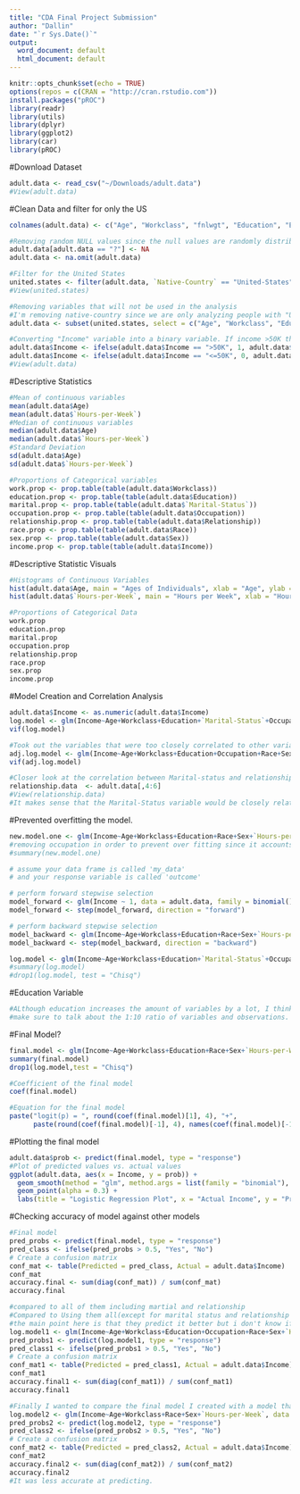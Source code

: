 ```yaml
---
title: "CDA Final Project Submission"
author: "Dallin"
date: "`r Sys.Date()`"
output:
  word_document: default
  html_document: default
---
```


```r
knitr::opts_chunk$set(echo = TRUE)
options(repos = c(CRAN = "http://cran.rstudio.com"))
install.packages("pROC")
library(readr)
library(utils)
library(dplyr)
library(ggplot2)
library(car)
library(pROC)
```
#Download Dataset
```r
adult.data <- read_csv("~/Downloads/adult.data")
#View(adult.data) 
```
#Clean Data and filter for only the US
```r
colnames(adult.data) <- c("Age", "Workclass", "fnlwgt", "Education", "Education-Num", "Marital-Status", "Occupation", "Relationship", "Race", "Sex", "Capital-Gain", "Capital-Loss", "Hours-per-Week", "Native-Country", "Income")

#Removing random NULL values since the null values are randomly distributed throughout the dataset. 
adult.data[adult.data == "?"] <- NA
adult.data <- na.omit(adult.data)

#Filter for the United States
united.states <- filter(adult.data, `Native-Country` == "United-States")
#View(united.states)

#Removing variables that will not be used in the analysis
#I'm removing native-country since we are only analyzing people with "US" as their native country
adult.data <- subset(united.states, select = c("Age", "Workclass", "Education", "Marital-Status", "Occupation", "Relationship", "Race", "Sex", "Hours-per-Week", "Income"))

#Converting "Income" variable into a binary variable. If income >50K than = 1, if income <=50K than = 0. 
adult.data$Income <- ifelse(adult.data$Income == ">50K", 1, adult.data$Income)
adult.data$Income <- ifelse(adult.data$Income == "<=50K", 0, adult.data$Income)
#View(adult.data)
```
#Descriptive Statistics
```r
#Mean of continuous variables
mean(adult.data$Age)
mean(adult.data$`Hours-per-Week`)
#Median of continuous variables
median(adult.data$Age)
median(adult.data$`Hours-per-Week`)
#Standard Deviation
sd(adult.data$Age)
sd(adult.data$`Hours-per-Week`)

#Proportions of Categorical variables
work.prop <- prop.table(table(adult.data$Workclass))
education.prop <- prop.table(table(adult.data$Education))
marital.prop <- prop.table(table(adult.data$`Marital-Status`))
occupation.prop <- prop.table(table(adult.data$Occupation))
relationship.prop <- prop.table(table(adult.data$Relationship))
race.prop <- prop.table(table(adult.data$Race))
sex.prop <- prop.table(table(adult.data$Sex))
income.prop <- prop.table(table(adult.data$Income))
```
#Descriptive Statistic Visuals

```r
#Histograms of Continuous Variables
hist(adult.data$Age, main = "Ages of Individuals", xlab = "Age", ylab = "Number of Individuals", col = "lightblue", xlim = c(min(adult.data$Age), max(adult.data$Age)))
hist(adult.data$`Hours-per-Week`, main = "Hours per Week", xlab = "Hours per Week", ylab = "Number of Individuals", col = "lightblue", xlim = c(min(adult.data$`Hours-per-Week`), max(adult.data$`Hours-per-Week`)))

#Proportions of Categorical Data
work.prop
education.prop
marital.prop
occupation.prop
relationship.prop
race.prop
sex.prop
income.prop
```
#Model Creation and Correlation Analysis
```r
adult.data$Income <- as.numeric(adult.data$Income)
log.model <- glm(Income~Age+Workclass+Education+`Marital-Status`+Occupation+Relationship+Race+Sex+`Hours-per-Week`, data = adult.data, family = "binomial")
vif(log.model)

#Took out the variables that were too closely correlated to other variables in the dataset. 
adj.log.model <- glm(Income~Age+Workclass+Education+Occupation+Race+Sex+`Hours-per-Week`, data = adult.data, family = "binomial")
vif(adj.log.model)

#Closer look at the correlation between Marital-status and relationship
relationship.data  <- adult.data[,4:6]
#View(relationship.data)
#It makes sense that the Marital-Status variable would be closely related/correlated to the Relationship variable.
```
#Prevented overfitting the model. 
```r
new.model.one <- glm(Income~Age+Workclass+Education+Race+Sex+`Hours-per-Week`, data = adult.data, family = "binomial")
#removing occupation in order to prevent over fitting since it accounts for so many variables. and it has a VIF over 2.5!
#summary(new.model.one)
```

```r
# assume your data frame is called 'my_data'
# and your response variable is called 'outcome'

# perform forward stepwise selection
model_forward <- glm(Income ~ 1, data = adult.data, family = binomial())
model_forward <- step(model_forward, direction = "forward")

# perform backward stepwise selection
model_backward <- glm(Income~Age+Workclass+Education+Race+Sex+`Hours-per-Week`, data = adult.data, family = binomial())
model_backward <- step(model_backward, direction = "backward")

log.model <- glm(Income~Age+Workclass+Education+`Marital-Status`+Occupation+Relationship+Race+Sex+`Hours-per-Week`, data = adult.data, family = "binomial")
#summary(log.model)
#drop1(log.model, test = "Chisq")
```
#Education Variable
```r
#ALthough education increases the amount of variables by a lot, I think I'm safe against overfitting since I have over 24K observations
#make sure to talk about the 1:10 ratio of variables and observations.
```
#Final Model?
```r
final.model <- glm(Income~Age+Workclass+Education+Race+Sex+`Hours-per-Week`, data = adult.data, family = "binomial")
summary(final.model)
drop1(log.model,test = "Chisq")

#Coefficient of the final model
coef(final.model)

#Equation for the final model
paste("logit(p) = ", round(coef(final.model)[1], 4), "+", 
      paste(round(coef(final.model)[-1], 4), names(coef(final.model)[-1]), collapse = " + "))
```
#Plotting the final model
```r
adult.data$prob <- predict(final.model, type = "response")
#Plot of predicted values vs. actual values
ggplot(adult.data, aes(x = Income, y = prob)) +
  geom_smooth(method = "glm", method.args = list(family = "binomial"), se = FALSE) +
  geom_point(alpha = 0.3) +
  labs(title = "Logistic Regression Plot", x = "Actual Income", y = "Predicted Probability")
```
#Checking accuracy of model against other models
```r
#Final model
pred_probs <- predict(final.model, type = "response")
pred_class <- ifelse(pred_probs > 0.5, "Yes", "No")
# Create a confusion matrix
conf_mat <- table(Predicted = pred_class, Actual = adult.data$Income)
conf_mat
accuracy.final <- sum(diag(conf_mat)) / sum(conf_mat)
accuracy.final

#compared to all of them including martial and relationship
#Compared to Using them all(except for marital status and relationship because of multicollinearity.) basically i put occupation back
#the main point here is that they predict it better but i don't know if all those variables would cause overfitting in the future. I feel that the model is complicated enough w/ education but I didn't want to disinclude it becasue it was the main factor of my hypothesis. 
log.model1 <- glm(Income~Age+Workclass+Education+Occupation+Race+Sex+`Hours-per-Week`, data = adult.data, family = "binomial")
pred_probs1 <- predict(log.model1, type = "response")
pred_class1 <- ifelse(pred_probs1 > 0.5, "Yes", "No")
# Create a confusion matrix
conf_mat1 <- table(Predicted = pred_class1, Actual = adult.data$Income)
conf_mat1
accuracy.final1 <- sum(diag(conf_mat1)) / sum(conf_mat1)
accuracy.final1

#Finally I wanted to compare the final model I created with a model that would not Include the Education variable(had the largest AIC). 
log.model2 <- glm(Income~Age+Workclass+Race+Sex+`Hours-per-Week`, data = adult.data, family = "binomial")
pred_probs2 <- predict(log.model2, type = "response")
pred_class2 <- ifelse(pred_probs2 > 0.5, "Yes", "No")
# Create a confusion matrix
conf_mat2 <- table(Predicted = pred_class2, Actual = adult.data$Income)
conf_mat2
accuracy.final2 <- sum(diag(conf_mat2)) / sum(conf_mat2)
accuracy.final2
#It was less accurate at predicting. 
```










